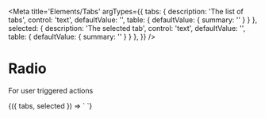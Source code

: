 
<Meta
  title='Elements/Tabs'
  argTypes={{
    tabs: {
      description: 'The list of tabs',
      control: 'text',
      defaultValue: '',
      table: { defaultValue: { summary: '' } }
    },
    selected: {
      description: 'The selected tab',
      control: 'text',
      defaultValue: '',
      table: { defaultValue: { summary: '' } }
    },
  }}
/>

# Radio

For user triggered actions

<Canvas>
  <Story
    name='Tabs'
    args={{
      tabs: 'Tab 1, Tab 2, Tab 3',
      selected: 'Tab 1'
    }}
  >
    {({ tabs, selected }) => `
      <v-tabs
        tabs="${tabs}"
        selected="${selected}"
      />
    `}
  </Story>
</Canvas>
